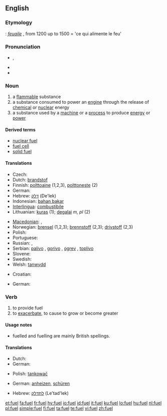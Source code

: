 {{wikipedia|dab=fuel (disambiguation)|fuel}}
==English==

===Etymology===
{{etyl|fro}}: ''[[feuaile]]'' , from 1200 up to 1500 = 'ce qui alimente le feu'

===Pronunciation===
* {{IPA|/ˈfjuːəl̩/}}, {{SAMPA|/"fju:@l/}}
* {{rhymes|ʊəl}}
* {{audio|en-uk-fuel.ogg|Audio (UK)}}

===Noun===
{{wikipedia}}
{{en-noun}}

# a [[flammable]] substance
# a substance consumed to power an [[engine]] through the release of [[chemical]] or [[nuclear]] energy
# a substance used by a [[machine]] or a [[process]] to produce [[energy]] or [[power]]

====Derived terms====
* [[nuclear fuel]]
* [[fuel cell]]
* [[solid fuel]]

====Translations====
{{trans-top|flammable substance}}
* Czech: {{t-|cs|palivo|n}}
* Dutch: [[brandstof]] {{f|m}}
* Finnish: [[polttoaine]] (1,2,3), [[polttoneste]] (2)
* German: {{t+|de|Brennstoff|m}}
* Hebrew: [[דלק]] (De'lek)
* Indonesian: [[bahan bakar]]
* [[Interlingua]]: [[combustibile]]
* Lithuanian: [[kuras]] {{m}} (1); [[degalai]] ''m, pl'' (2)
{{trans-mid}}
* [[Macedonian]]: {{t|mk|гориво|n|tr=górivo|sc=Cyrl}},  {{t|mk|огрев|m|tr=ógrev|sc=Cyrl}}
* Norwegian: [[brensel]] {{n}} (1,2,3); [[brennstoff]] {{n}} (2,3); [[drivstoff]] {{n}} (2,3)
* Polish: {{t+|pl|paliwo}}
* Portuguese: {{t+|pt|combustível|m}}
* Russian: {{t+|ru|топливо|n|tr=tóplivo|sc=Cyrl}}, {{t+|ru|горючее|n|sc=Cyrl}}
* Serbian: [[palivo]] {{n}}, [[gorivo]] {{n}}, [[ogrev]] {{m}}, [[toplivo]] {{n}}
* Slovene: {{t+|sl|gorivo}}
* Swedish: {{t+|sv|bränsle}}
* Welsh: [[tanwydd]] {{m}}
{{trans-bottom}}

{{trans-top|substance consumed to power an engine}}
* Croatian: {{t-|hr|gorivo|n|alt=gȍrīvo}}
{{trans-mid}}
* German: {{t-|de|Treibstoff|m}}
{{trans-bottom}}

===Verb===
{{en-verb}}
{{en-verb|fuell|ing}}

# to provide fuel
# to [[exacerbate]], to cause to grow or become greater

====Usage notes====
* fuelled and fuelling are mainly British spellings.

====Translations====
{{trans-top|to provide fuel}}
* Dutch: {{t-|nl|tanken}}
* German: {{t-|de|betanken}}
{{trans-mid}}
* Polish: [[tankować]]
{{trans-bottom}}

{{trans-top|to exacerbate, to cause to grow or become greater}}
* German: [[anheizen]], [[schüren]]
{{trans-mid}}
{{trans-bottom}}

{{checktrans-top}}
* Hebrew: [[לתדלק]] (Le'tad'lek)
{{checktrans-bottom}}

[[et:fuel]]
[[fa:fuel]]
[[fr:fuel]]
[[hy:fuel]]
[[io:fuel]]
[[id:fuel]]
[[it:fuel]]
[[ku:fuel]]
[[lo:fuel]]
[[hu:fuel]]
[[nl:fuel]]
[[pl:fuel]]
[[simple:fuel]]
[[fi:fuel]]
[[ta:fuel]]
[[te:fuel]]
[[vi:fuel]]
[[zh:fuel]]